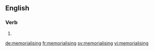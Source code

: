 ==English==

===Verb===
{{head|en}}

# {{present participle of|memorialise|lang=en}}

[[de:memorialising]]
[[fr:memorialising]]
[[sv:memorialising]]
[[vi:memorialising]]